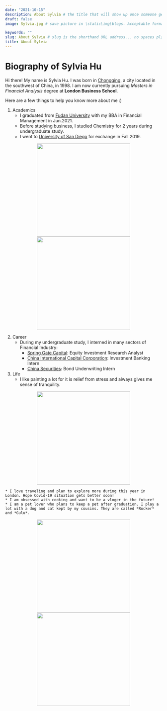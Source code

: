 ```yaml
---
date: "2021-10-15"
description: About Sylvia # the title that will show up once someone gets to this page
draft: false
image: Sylvia.jpg # save picture in \static\img\blogs. Acceptable formats= jpg, jpeg, or png . Your iPhone pics wont work

keywords: ""
slug: About_Sylvia # slug is the shorthand URL address... no spaces plz
title: About Sylvia
---
```


# Biography of Sylvia Hu

Hi there! My name is Sylvia Hu. I was born in [Chongqing](https://en.wikipedia.org/wiki/Chongqing), a city located in the southwest of China, in 1998. I am now currently pursuing *Masters in Financial Analysis* degree at **London Business School**.

Here are a few things to help you know more about me :)

1. Academics
    * I graduated from [Fudan University](https://www.fudan.edu.cn/en/) with my BBA in Financial Management in Jun.2021.
    * Before studying business, I studied Chemistry for 2 years during undergraduate study.
    * I went to [University of San Diego](https://www.sandiego.edu/) for exchange in Fall 2019. 

<center class="half">
    <img src="D:\LBS Courses\R\my_website\content\blogs\graduation.jpg" height = "300">   <img src="D:\LBS Courses\R\my_website\content\blogs\library.jpg" height ="300">
</center>

    
2. Career
    * During my undergraduate study, I interned in many sectors of Financial Industry:
        - [Spring Gate Capital](https://spring-gate.com/): Equity Investment Research Analyst
        - [China International Capital Corporation](https://en.cicc.com/): Investment Banking Intern
        - [China Securities](https://www.csc108.com/newsiteindex/index.jspx): Bond Underwriting Intern
 
3. Life
    * I like painting a lot for it is relief from stress and always gives me sense of tranquility.
    
<center class="half">
    <img src="D:\LBS Courses\R\my_website\content\blogs\painting.jpg" height = "300"> 
</center>   
    * I love traveling and plan to explore more during this year in London. Hope Covid-19 situation gets better soon!
    * I am obsessed with cooking and want to be a vloger in the future!
    * I am a pet lover who plans to keep a pet after graduation. I play a lot with a dog and cat kept by my cousins. They are called *Rocker* and *Gulu*.

<center class="half">
    <img src="D:\LBS Courses\R\my_website\content\blogs\rocker.jpg" height = "300">   <img src="D:\LBS Courses\R\my_website\content\blogs\gulu.jpg" height ="300">
</center>   
    
    
